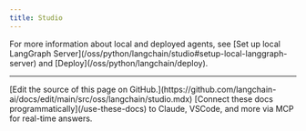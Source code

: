 ```yaml
---
title: Studio
---
```



<Studio/>

<Tip>
For more information about local and deployed agents, see [Set up local LangGraph Server](/oss/python/langchain/studio#setup-local-langgraph-server) and [Deploy](/oss/python/langchain/deploy).
</Tip>

---

<Callout icon="pen-to-square" iconType="regular">
    [Edit the source of this page on GitHub.](https://github.com/langchain-ai/docs/edit/main/src/oss/langchain/studio.mdx)
</Callout>
<Tip icon="terminal" iconType="regular">
    [Connect these docs programmatically](/use-these-docs) to Claude, VSCode, and more via MCP for    real-time answers.
</Tip>
